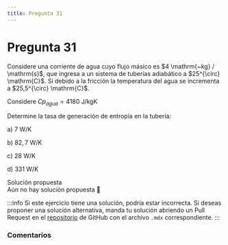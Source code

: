 ```yaml
---
title: Pregunta 31
---
```



# Pregunta 31

<div className="exercise">
Considere una corriente de agua cuyo flujo másico es $4 \mathrm{~kg} / \mathrm{s}$, que ingresa a un sistema de tuberías adiabático a $25^{\circ} \mathrm{C}$. Si debido a la fricción la temperatura del agua se incrementa a $25,5^{\circ} \mathrm{C}$.

Considere $Cp_{agua} =4180 \mathrm{~J} / \mathrm{kg} \mathrm{K}$

Determine la tasa de generación de entropía en la tubería:

a) $7 \mathrm{~W} / \mathrm{K}$

b) $82,7 \mathrm{~W} / \mathrm{K}$

c) $28 \mathrm{~W} / \mathrm{K}$

d) $331 \mathrm{~W} / \mathrm{K}$
</div>

<MDXDetails>
<summary>Solución propuesta</summary>

<div className="exercise">
Aún no hay solución propuesta 🥲
</div>

:::info
Si este ejercicio tiene una solución, podría estar incorrecta. Si deseas proponer una solución alternativa, manda tu solución abriendo
un Pull Request en el [repositorio](https://github.com/crow-rojas/apuntes-fundamentals/pulls) de GitHub con el archivo
`.mdx` correspondiente.
:::

</MDXDetails>

### Comentarios

<Disqus
  url="https://crow-rojas.github.io/apuntes-fundamentals/docs/science/thermodynamics/exercises/2018-2/p31"
  identifier="docs/science/thermodynamics/exercises/2018-2/p31"
  title="2018-2 Termodinámica - Pregunta 31"
/>
